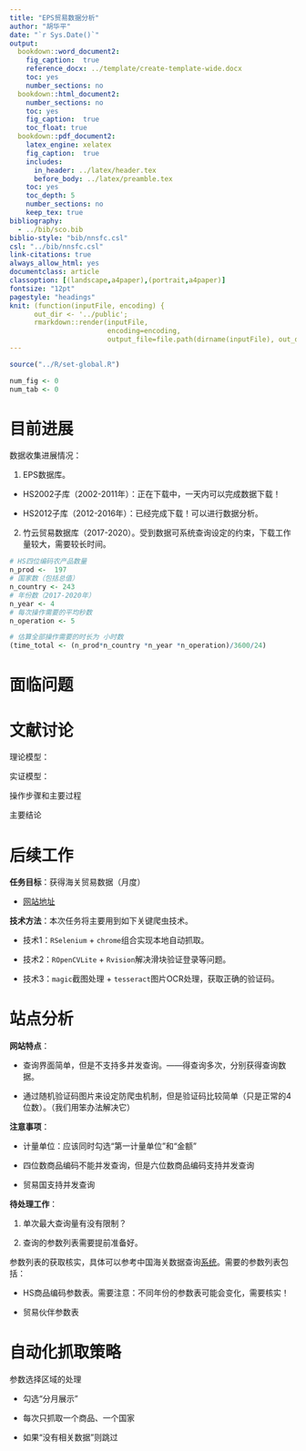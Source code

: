 ```yaml
---
title: "EPS贸易数据分析"
author: "胡华平"
date: "`r Sys.Date()`"
output: 
  bookdown::word_document2: 
    fig_caption:  true
    reference_docx: ../template/create-template-wide.docx
    toc: yes
    number_sections: no
  bookdown::html_document2:
    number_sections: no
    toc: yes
    fig_caption:  true
    toc_float: true
  bookdown::pdf_document2:
    latex_engine: xelatex
    fig_caption:  true
    includes:
      in_header: ../latex/header.tex
      before_body: ../latex/preamble.tex
    toc: yes
    toc_depth: 5
    number_sections: no
    keep_tex: true
bibliography: 
  - ../bib/sco.bib
biblio-style: "bib/nnsfc.csl"
csl: "../bib/nnsfc.csl"
link-citations: true
always_allow_html: yes
documentclass: article
classoption: [(landscape,a4paper),(portrait,a4paper)]
fontsize: "12pt"
pagestyle: "headings"
knit: (function(inputFile, encoding) { 
      out_dir <- '../public';
      rmarkdown::render(inputFile,
                        encoding=encoding, 
                        output_file=file.path(dirname(inputFile), out_dir, 'paper-03-focus-case-eps.docx')) })
---                        
```

                        

```r
source("../R/set-global.R")

num_fig <- 0
num_tab <- 0

```



\newpage

# 目前进展

数据收集进展情况：

1. EPS数据库。

- HS2002子库（2002-2011年）：正在下载中，一天内可以完成数据下载！

- HS2012子库（2012-2016年）：已经完成下载！可以进行数据分析。

2. 竹云贸易数据库（2017-2020）。受到数据可系统查询设定的约束，下载工作量较大，需要较长时间。

```r
# HS四位编码农产品数量
n_prod <-  197
# 国家数（包括总值）
n_country <- 243
# 年份数（2017-2020年）
n_year <- 4
# 每次操作需要的平均秒数
n_operation <- 5

# 估算全部操作需要的时长为 小时数
(time_total <- (n_prod*n_country *n_year *n_operation)/3600/24)


```



# 面临问题

# 文献讨论

理论模型：

实证模型：

操作步骤和主要过程

主要结论




# 后续工作



**任务目标**：获得海关贸易数据（月度）

- [网站地址](http://htqqt.com/login/?g=gt)

**技术方法**：本次任务将主要用到如下关键爬虫技术。

- 技术1：`RSelenium` + `chrome`组合实现本地自动抓取。

- 技术2：`ROpenCVLite` + `Rvision`解决滑块验证登录等问题。

- 技术3：`magic`截图处理 + `tesseract`图片OCR处理，获取正确的验证码。

# 站点分析

**网站特点**：

- 查询界面简单，但是不支持多并发查询。——得查询多次，分别获得查询数据。

- 通过随机验证码图片来设定防爬虫机制，但是验证码比较简单（只是正常的4位数）。（我们用笨办法解决它）

**注意事项**：

- 计量单位：应该同时勾选“第一计量单位”和“金额”

- 四位数商品编码不能并发查询，但是六位数商品编码支持并发查询

- 贸易国支持并发查询

**待处理工作**：

1. 单次最大查询量有没有限制？

2. 查询的参数列表需要提前准备好。

参数列表的获取核实，具体可以参考中国海关数据查询[系统](http://43.248.49.97/)。需要的参数列表包括：

- HS商品编码参数表。需要注意：不同年份的参数表可能会变化，需要核实！

- 贸易伙伴参数表

# 自动化抓取策略

参数选择区域的处理

- 勾选“分月展示”

- 每次只抓取一个商品、一个国家

- 如果“没有相关数据”则跳过


